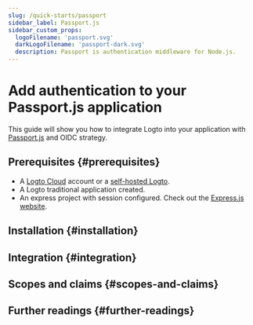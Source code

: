 ```yaml
---
slug: /quick-starts/passport
sidebar_label: Passport.js
sidebar_custom_props:
  logoFilename: 'passport.svg'
  darkLogoFilename: 'passport-dark.svg'
  description: Passport is authentication middleware for Node.js.
---
```




# Add authentication to your Passport.js application

This guide will show you how to integrate Logto into your application with [Passport.js](https://www.passportjs.org/) and OIDC strategy.

<GuideTip />

## Prerequisites \{#prerequisites}

- A [Logto Cloud](https://cloud.logto.io) account or a [self-hosted Logto](/introduction/set-up-logto-oss).
- A Logto traditional application created.
- An express project with session configured. Check out the [Express.js website](https://expressjs.com/).

## Installation \{#installation}

<Installation />

## Integration \{#integration}

<Integration />

## Scopes and claims \{#scopes-and-claims}

<ScopesAndClaims />

## Further readings \{#further-readings}

<FurtherReadings />
